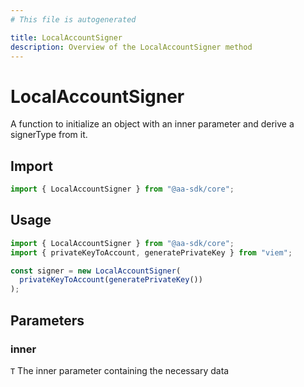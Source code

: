 ```yaml
---
# This file is autogenerated

title: LocalAccountSigner
description: Overview of the LocalAccountSigner method
---
```


# LocalAccountSigner

A function to initialize an object with an inner parameter and derive a signerType from it.

## Import

```ts
import { LocalAccountSigner } from "@aa-sdk/core";
```

## Usage

```ts
import { LocalAccountSigner } from "@aa-sdk/core";
import { privateKeyToAccount, generatePrivateKey } from "viem";

const signer = new LocalAccountSigner(
  privateKeyToAccount(generatePrivateKey())
);
```

## Parameters

### inner

`T`
The inner parameter containing the necessary data
